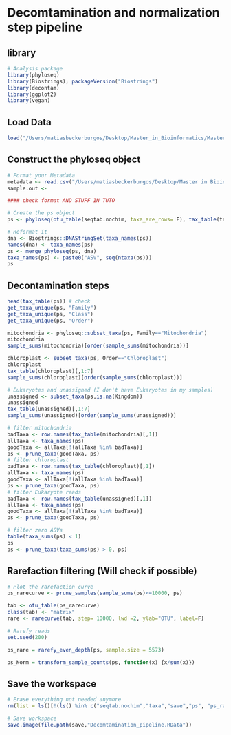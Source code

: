 # Decomtamination and normalization step pipeline

## library

```r
# Analysis package
library(phyloseq)
library(Biostrings); packageVersion("Biostrings")
library(decontam)
library(ggplot2)
library(vegan)
```

## Load Data

```r
load("/Users/matiasbeckerburgos/Desktop/Master_in_Bioinformatics/Master_Thesis/Hawaiian_feral_Chicken_Microbiome/Backup_workspace/DaDa2_pipeline.RData")
```

## Construct the phyloseq object

```r
# Format your Metadata
metadata <- read.csv("/Users/matiasbeckerburgos/Desktop/Master in Bioinformatics /Master Thesis /Hawaiian_feral_Chicken_Microbiome/Data/Bermuda and Kauai sample locations.xlsx")
sample.out <- 

#### check format AND STUFF IN TUTO

# Create the ps object
ps <- phyloseq(otu_table(seqtab.nochim, taxa_are_rows= F), tax_table(taxa))

# Reformat it
dna <- Biostrings::DNAStringSet(taxa_names(ps))
names(dna) <- taxa_names(ps)
ps <- merge_phyloseq(ps, dna)
taxa_names(ps) <- paste0("ASV", seq(ntaxa(ps)))
ps
```

## Decontamination steps

```r
head(tax_table(ps)) # check
get_taxa_unique(ps, "Family")
get_taxa_unique(ps, "Class")
get_taxa_unique(ps, "Order")

mitochondria <- phyloseq::subset_taxa(ps, Family=="Mitochondria")
mitochondria
sample_sums(mitochondria)[order(sample_sums(mitochondria))]

chloroplast <- subset_taxa(ps, Order=="Chloroplast")
chloroplast
tax_table(chloroplast)[,1:7]
sample_sums(chloroplast)[order(sample_sums(chloroplast))]

# Eukaryotes and unassigned (I don't have Eukaryotes in my samples)
unassigned <- subset_taxa(ps,is.na(Kingdom))
unassigned
tax_table(unassigned)[,1:7]
sample_sums(unassigned)[order(sample_sums(unassigned))]

# filter mitochondria 
badTaxa <- row.names(tax_table(mitochondria)[,1])
allTaxa <- taxa_names(ps)
goodTaxa <- allTaxa[!(allTaxa %in% badTaxa)]
ps <- prune_taxa(goodTaxa, ps)
# filter chloroplast
badTaxa <- row.names(tax_table(chloroplast)[,1])
allTaxa <- taxa_names(ps)
goodTaxa <- allTaxa[!(allTaxa %in% badTaxa)]
ps <- prune_taxa(goodTaxa, ps)
# filter Eukaryote reads
badTaxa <- row.names(tax_table(unassigned)[,1])
allTaxa <- taxa_names(ps)
goodTaxa <- allTaxa[!(allTaxa %in% badTaxa)]
ps <- prune_taxa(goodTaxa, ps)

# filter zero ASVs
table(taxa_sums(ps) < 1)
ps
ps <- prune_taxa(taxa_sums(ps) > 0, ps)
```


## Rarefaction filtering (Will check if possible)

```r
# Plot the rarefaction curve
ps_rarecurve <- prune_samples(sample_sums(ps)<=10000, ps)

tab <- otu_table(ps_rarecurve)
class(tab) <- "matrix"
rare <- rarecurve(tab, step= 10000, lwd =2, ylab="OTU", label=F)

# Rarefy reads
set.seed(200)

ps_rare = rarefy_even_depth(ps, sample.size = 5573)

ps_Norm = transform_sample_counts(ps, function(x) {x/sum(x)})

```

## Save the workspace

```r
# Erase everything not needed anymore
rm(list = ls()[!(ls() %in% c("seqtab.nochim","taxa","save","ps", "ps_rare","ps_Norm", "rare"))])

# Save workspace
save.image(file.path(save,"Decomtamination_pipeline.RData"))
```